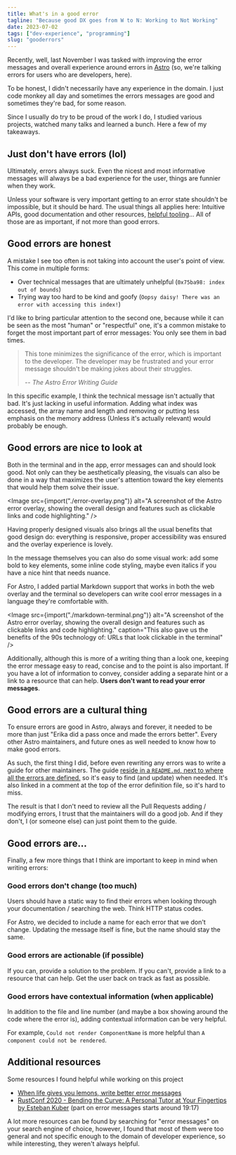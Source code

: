 ```yaml
---
title: What's in a good error
tagline: "Because good DX goes from W to N: Working to Not Working"
date: 2023-07-02
tags: ["dev-experience", "programming"]
slug: "gooderrors"
---
```


Recently, well, last November I was tasked with improving the error messages and overall experience around errors in [Astro](https://astro.build) (so, we're talking errors for users who are developers, here).

To be honest, I didn't necessarily have any experience in the domain. I just code monkey all day and sometimes the errors messages are good and sometimes they're bad, for some reason.

Since I usually do try to be proud of the work I do, I studied various projects, watched many talks and learned a bunch. Here a few of my takeaways.

## Just don't have errors (lol)

Ultimately, errors always suck. Even the nicest and most informative messages will always be a bad experience for the user, things are funnier when they work.

Unless your software is very important getting to an error state shouldn't be impossible, but it should be hard. The usual things all applies here: Intuitive APIs, good documentation and other resources, [helpful tooling](/articles/dontunderestimateeditorintegration)... All of those are as important, if not more than good errors.

## Good errors are honest

A mistake I see too often is not taking into account the user's point of view. This come in multiple forms:

- Over technical messages that are ultimately unhelpful (`0x75ba98: index out of bounds`)
- Trying way too hard to be kind and goofy (`Oopsy daisy! There was an error with accessing this index!`)

I'd like to bring particular attention to the second one, because while it can be seen as the most "human" or "respectful" one, it's a common mistake to forget the most important part of error messages: You only see them in bad times.

> This tone minimizes the significance of the error, which is important to the developer. The developer may be frustrated and your error message shouldn't be making jokes about their struggles.
>
> -- <cite>The Astro Error Writing Guide</cite>

In this specific example, I think the technical message isn't actually that bad. It's just lacking in useful information. Adding what index was accessed, the array name and length and removing or putting less emphasis on the memory address (Unless it's actually relevant) would probably be enough.

## Good errors are nice to look at

Both in the terminal and in the app, error messages can and should look good. Not only can they be aesthetically pleasing, the visuals can also be done in a way that maximizes the user's attention toward the key elements that would help them solve their issue.

<Image
  src={import("./error-overlay.png")}
  alt="A screenshot of the Astro error overlay, showing the overall design and features such as clickable links and code highlighting."
/>

Having properly designed visuals also brings all the usual benefits that good design do: everything is responsive, proper accessibility was ensured and the overlay experience is lovely.

In the message themselves you can also do some visual work: add some bold to key elements, some inline code styling, maybe even italics if you have a nice hint that needs nuance.

For Astro, I added partial Markdown support that works in both the web overlay and the terminal so developers can write cool error messages in a language they're comfortable with.

<Image
  src={import("./markdown-terminal.png")}
  alt="A screenshot of the Astro error overlay, showing the overall design and features such as clickable links and code highlighting."
  caption="This also gave us the benefits of the 90s technology of: URLs that look clickable in the terminal"
/>

Additionally, although this is more of a writing thing than a look one, keeping the error message easy to read, concise and to the point is also important. If you have a lot of information to convey, consider adding a separate hint or a link to a resource that can help. **Users don't want to read your error messages**.

## Good errors are a cultural thing

To ensure errors are good in Astro, always and forever, it needed to be more than just "Erika did a pass once and made the errors better". Every other Astro maintainers, and future ones as well needed to know how to make good errors.

As such, the first thing I did, before even rewriting any errors was to write a guide for other maintainers. The guide [reside in a `README.md`, next to where all the errors are defined.](https://github.com/withastro/astro/blob/main/packages/astro/src/core/errors/README.md) so it's easy to find (and update) when needed. It's also linked in a comment at the top of the error definition file, so it's hard to miss.

The result is that I don't need to review all the Pull Requests adding / modifying errors, I trust that the maintainers will do a good job. And if they don't, I (or someone else) can just point them to the guide.

## Good errors are...

Finally, a few more things that I think are important to keep in mind when writing errors:

### Good errors don't change (too much)

Users should have a static way to find their errors when looking through your documentation / searching the web. Think HTTP status codes.

For Astro, we decided to include a name for each error that we don't change. Updating the message itself is fine, but the name should stay the same.

### Good errors are actionable (if possible)

If you can, provide a solution to the problem. If you can't, provide a link to a resource that can help. Get the user back on track as fast as possible.

### Good errors have contextual information (when applicable)

In addition to the file and line number (and maybe a box showing around the code where the error is), adding contextual information can be very helpful.

For example, `Could not render ComponentName` is more helpful than `A component could not be rendered`.

## Additional resources

Some resources I found helpful while working on this project

- [When life gives you lemons, write better error messages](https://wix-ux.com/when-life-gives-you-lemons-write-better-error-messages-46c5223e1a2f)
- [RustConf 2020 - Bending the Curve: A Personal Tutor at Your Fingertips by Esteban Kuber](https://www.youtube.com/watch?v=Z6X7Ada0ugE) (part on error messages starts around 19:17)

A lot more resources can be found by searching for "error messages" on your search engine of choice, however, I found that most of them were too general and not specific enough to the domain of developer experience, so while interesting, they weren't always helpful.
